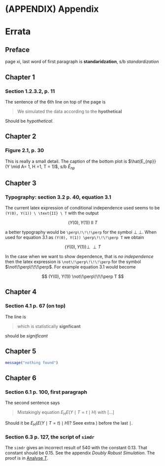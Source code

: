 # (APPENDIX) Appendix {-}

# Errata {#errata}

## Preface

page xi, last word of first paragraph is **standaridzation**, 
s/b *standardization*

## Chapter 1

### Section 1.2.3.2, p. 11

The sentence of the 6th line on top of the page is

> We simulated the data according to the **hyothetical**

Should be *hypothetical*.

## Chapter 2

### Figure 2.1, p. 30

This is really a small detail. The caption of the bottom plot is
$\hat{E_{np}}(Y \mid A= 1, H =1, T = 1)$, s/b $\hat{E}_{np}$


## Chapter 3

### Typography: section 3.2 p. 40, equation 3.1

The current latex expression of conditional independence used seems to be
`(Y(0), Y(1)) \ \text{II} \ T` with the output

$$
(Y(0), Y(1)) \ \text{II} \ T
$$

a better typography would be `\perp\!\!\!\perp` for the symbol $\perp\!\!\!\perp$. 
When used for  equation 3.1 as `(Y(0), Y(1)) \perp\!\!\!\perp T` we obtain


$$
(Y(0), Y(1)) \perp\!\!\!\perp T
$$

In the case when we want to show dependence, that is *no independence* then
the latex expression is `\not\!\perp\!\!\!\perp` for the symbol
$\not\!\perp\!\!\!\perp$. For example equation 3.1 would become


$$
(Y(0), Y(1)) \not\!\perp\!\!\!\perp T
$$

## Chapter 4

### Section 4.1 p. 67 (on top)

The line is

> which is statistically **signficant**

should be *significant*


## Chapter 5

```r
message("nothing found")
```


## Chapter 6

### Section 6.1 p. 100, first paragraph

The second sentence says

> Mistakingly equation $E_H E(Y \mid T=t \mid H)$ with [...]

Should it be $E_H (E(Y \mid T=t) \mid H)$? Seee extra $)$ before the last $\mid$.

### Section 6.3 p. 127, the script of `simdr`

The `simdr` gives an incorrect result of 540 with the constant 0.13. That
constant should be 0.15. See the appendix *Doubly Robust Simulation*. The proof
is in [Analyse $T$](#errata6a).

